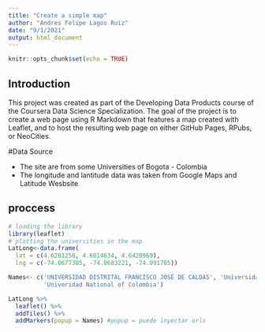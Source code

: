 ```yaml
---
title: "Create a simple map"
author: "Andres Felipe Lagos Ruiz"
date: "9/1/2021"
output: html_document
---
```


```r
knitr::opts_chunk$set(echo = TRUE)
```

## Introduction

This project was created as part of the Developing Data Products course of the Coursera Data Science Specialization. The goal of the project is to create a web page using R Markdown that features a map created with Leaflet, and to host the resulting web page on either GitHub Pages, RPubs, or NeoCities.

#Data Source

 * The site are from some Universities of Bogota - Colombia
 * The longitude and lantitude data was taken from Google Maps and Latitude Wesbsite
 
## proccess

```r
# loading the library
library(leaflet)
# plotting the universities in the map
LatLong<-data.frame(
  lat = c(4.6281256, 4.6014634, 4.6420969),
  lng = c(-74.0677305, -74.0683221, -74.091785))

Names<- c('UNIVERSIDAD DISTRITAL FRANCISCO JOSÉ DE CALDAS', 'Universidad de los Andes',
          'Univeridad National of Colombia')

LatLong %>%
  leaflet() %>%
  addTiles() %>%
  addMarkers(popup = Names) #popup = puede inyectar urls
```


